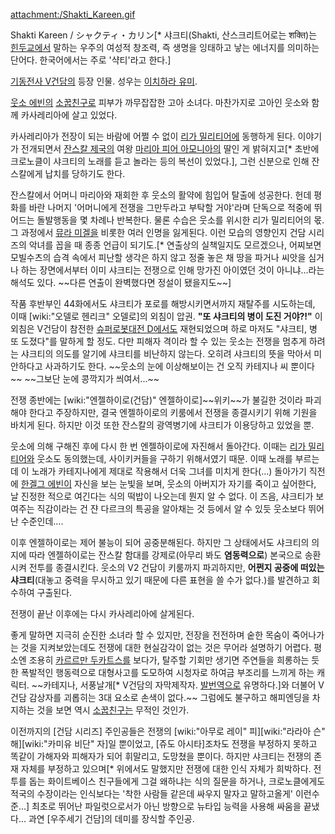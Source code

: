 attachment:/Shakti_Kareen.gif

Shakti Kareen / シャクティ・カリン[* 샤크티(Shakti, 산스크리트어로는 शक्ति)는 [[힌두교]]에서 말하는 우주의 여성적 창조력, 즉 생명을 잉태하고 낳는 에너지를 의미하는 단어다. 한국어에서는 주로 '샥티'라고 한다.]

[[기동전사 V건담]]의 등장 인물. 성우는 [[이치하라 유미]].

[[웃소 에빈]]의 [[소꿉친구]]로 피부가 까무잡잡한 고아 소녀다. 마찬가지로 고아인 웃소와 함께 카사레리아에 살고 있었다.

카사레리아가 전장이 되는 바람에 어쩔 수 없이 [[리가 밀리티어]]에 동행하게 된다. 이야기가 전개되면서 [[잔스칼 제국]]의 여왕 [[마리아 피어 아모니아]]의 딸인 게 밝혀지고[* 초반에 크로노클이 샤크티의 노래를 듣고 놀라는 등의 복선이 있었다.], 그런 신분으로 인해 잔스칼에게 납치를 당하기도 한다. 

잔스칼에서 어머니 마리아와 재회한 후 웃소의 활약에 힘입어 탈출에 성공한다. 헌데 평화를 바란 나머지 '어머니에게 전쟁을 그만두라고 부탁할 거야'라며 단독으로 적중에 뛰어드는 돌발행동을 몇 차례나 반복한다. 물론 수습은 웃소를 위시한 리가 밀리티어의 몫. 그 과정에서 [[뮤라 미겔]]을 비롯한 여러 인명을 잃게된다. 이런 모습의 영향인지 건담 시리즈의 악녀를 꼽을 때 종종 언급이 되기도.[* 연출상의 실책일지도 모르겠으나, 어찌보면 모빌수츠의 습격 속에서 피난할 생각은 하지 않고 정줄 놓은 채 땅을 파거나 씨앗을 심거나 하는 장면에서부터 이미 샤크티는 전쟁으로 인해 망가진 아이였던 것이 아니냐…라는 해석도 있다. ~~다른 연출이 완벽했다면 정설이 됐을지도~~] 

작품 후반부인 44화에서도 샤크티가 포로를 해방시키면서까지 재탈주를 시도하는데, 이때 [wiki:"오델로 헨리크" 오델로]의 외침이 압권. '''"또 샤크티의 병이 도진 거야?!"''' 이 외침은 V건담이 참전한 [[슈퍼로봇대전 D]]에서도 재현되었으며 하로 마저도 "샤크티, 병 또 도졌다"를 말하게 할 정도. 다만 피해자 격이라 할 수 있는 웃소는 전쟁을 멈추게 하려는 샤크티의 의도를 알기에 샤크티를 비난하지 않는다. 오히려 샤크티의 뜻을 막아서 미안하다고 사과하기도 한다. ~~웃소의 눈에 이상해보이는 건 오직 카테지나 씨 뿐이다~~ ~~그보단 눈에 콩깍지가 씌여서...~~

전쟁 종반에는 [wiki:"엔젤하이로(건담)" 엔젤하이로]~~위키~~가 불길한 것이라 파괴해야 한다고 주장하지만, 결국 엔젤하이로의 키룸에서 전쟁을 종결시키기 위해 기원을 바치게 된다. 하지만 이것 또한 잔스칼의 광역병기에 샤크티가 이용당하고 있었을 뿐.

웃소에 의해 구해진 후에 다시 한 번 엔젤하이로에 자진해서 돌아간다. 이때는 [[리가 밀리티어]]와 웃소도 동의했는데, 사이키커들을 구하기 위해서였기 때문. 이때 노래를 부르는데 이 노래가 카테지나에게 제대로 작용해서 더욱 그녀를 미치게 한다(…) 돌아가기 직전에 [[한겔그 에빈]]이 자신을 보는 눈빛을 보며, 웃소의 아버지가 자기를 죽이고 싶어한다, 날 진정한 적으로 여긴다는 식의 떡밥이 나오는데 뭔지 알 수 없다. 이 즈음, 샤크티가 보여주는 직감이라는 건 쟌 다르크의 특공을 알아채는 것 등에서 알 수 있듯 웃소보다 뛰어난 수준인데….

이후 엔젤하이로는 제어 불능이 되어 공중분해된다. 하지만 그 상태에서도 샤크티의 의지에 따라 엔젤하이로는 잔스칼 함대를 강제로(아무리 봐도 '''염동력으로''') 본국으로 송환시켜 전투를 종결시킨다. 웃소의 V2 건담이 키룸까지 파괴하지만, '''어쩐지 공중에 떠있는 샤크티'''(대놓고 중력을 무시하고 있기 때문에 다른 표현을 쓸 수가 없다.)를 발견하고 회수하여 구출된다.

전쟁이 끝난 이후에는 다시 카사레리아에 살게된다.

좋게 말하면 지극히 순진한 소녀라 할 수 있지만, 전장을 전전하며 숱한 목숨이 죽어나가는 것을 지켜보았는데도 전쟁에 대한 현실감각이 없는 것은 무어라 설명하기 어렵다. 평소엔 조용히 [[카르르만 두카트스]]를 보다가, 탈주할 기회만 생기면 주연들을 희롱하는 듯한 폭발적인 행동력으로 대형사고를 도모하여 시청자로 하여금 부조리를 느끼게 하는 캐릭터. ~~카테지나, 서풍날개[* V건담의 자막제작자. [[발번역]]으로 유명하다.]와 더불어 V건담 감상자를 괴롭히는 3대 요소로 손색이 없다.~~ 그럼에도 불구하고 해피엔딩을 차지하는 것을 보면 역시 [[소꿉친구]]는 무적인 것인가.

이전까지의 [건담 시리즈] 주인공들은 전쟁의 [wiki:"아무로 레이" 피][wiki:"라라아 슨" 해][wiki:"카미유 비단" 자]일 뿐이었고, [쥬도 아시타]조차도 전쟁을 부정하지 못하고 똑같이 가해자와 피해자가 되어 휘말리고, 도망쳤을 뿐이다. 하지만 샤크티는 전쟁의 존재 자체를 부정하고 있으며[* 위에서도 말했지만 전쟁에 대한 인식 자체가 희박하다. 전투를 돕는 화이트베이스 친구들에게 그걸 왜하냐는 식의 질문을 하거나, 크로노클에게도 적국의 수장이라는 인식보다는 '착한 사람들 같은데 싸우지 말자고 말하고올게' 이런수준...] 최초로 뛰어난 파일럿으로서가 아닌 방향으로 뉴타입 능력을 사용해 싸움을 끝냈다... 과연 [우주세기 건담]의 데미를 장식할 주인공.
